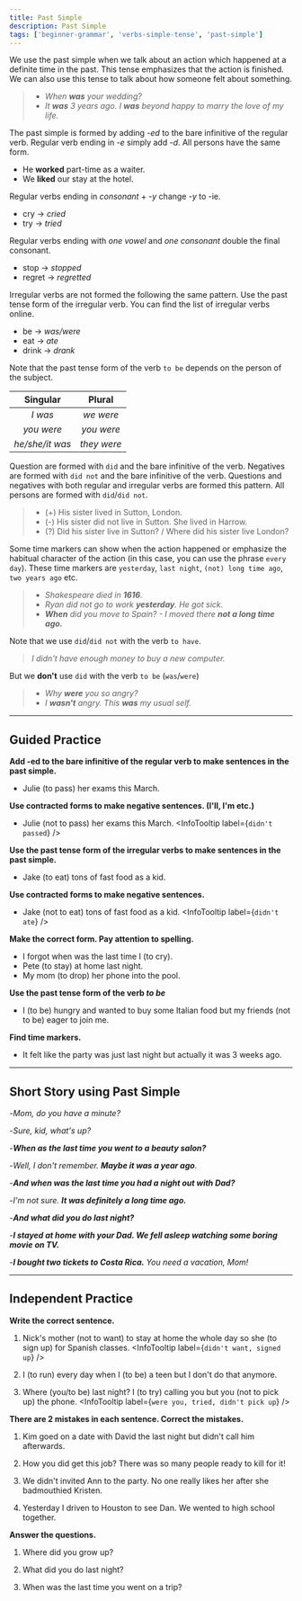 ```yaml
---
title: Past Simple
description: Past Simple
tags: ['beginner-grammar', 'verbs-simple-tense', 'past-simple']
---
```



We use the past simple when we talk about an action which happened at a definite time in the past. This tense emphasizes that the action is finished. We can also use this tense to talk about how someone felt about something.

> - _When **was** your wedding?_
> - _It **was** 3 years ago. I **was** beyond happy to marry the love of my life._

The past simple is formed by adding _-ed_ to the bare infinitive of the regular verb. Regular verb ending in _-e_ simply add _-d_. All persons have the same form.

- He **worked** part-time as a waiter.
- We **liked** our stay at the hotel.

Regular verbs ending in _consonant_ + _-y_ change _-y_ to -ie.

- cry → _cried_
- try → _tried_

Regular verbs ending with _one vowel_ and _one consonant_ double the final consonant.

- stop → _stopped_
- regret → _regretted_

Irregular verbs are not formed the following the same pattern. Use the past tense form of the irregular verb. You can find the list of irregular verbs online.

- be → _was/were_
- eat → _ate_
- drink → _drank_

Note that the past tense form of the verb `to be` depends on the person of the subject.

|    Singular     |   Plural    |
| :-------------: | :---------: |
|     _I was_     |  _we were_  |
|   _you were_    | _you were_  |
| _he/she/it was_ | _they were_ |

Question are formed with `did` and the bare infinitive of the verb. Negatives are formed with `did not` and the bare infinitive of the verb. Questions and negatives with both regular and irregular verbs are formed this pattern. All persons are formed with `did`/`did not`.

> - (+) His sister lived in Sutton, London.
> - (-) His sister did not live in Sutton. She lived in Harrow.
> - (?) Did his sister live in Sutton? / Where did his sister live London?

Some time markers can show when the action happened or emphasize the habitual character of the action (in this case, you can use the phrase `every day`). These time markers are `yesterday`, `last night`, `(not) long time ago`, `two years ago` etc.

> - _Shakespeare died in **1616**._
> - _Ryan did not go to work **yesterday**. He got sick._
> - _**When** did you move to Spain? - I moved there **not a long time ago.**_

Note that we use `did`/`did not` with the verb `to have`.

> _I didn't have enough money to buy a new computer._

But we **don't** use `did` with the verb `to be` (`was`/`were`)

> - _Why **were** you so angry?_
> - _I **wasn't** angry. This **was** my usual self._

---

## Guided Practice

**Add -ed to the bare infinitive of the regular verb to make sentences in the past simple.**

- Julie (to pass) her exams this March. <InfoTooltip label='passed' />

**Use contracted forms to make negative sentences. (I'll, I'm etc.)**

- Julie (not to pass) her exams this March. <InfoTooltip label={`didn't passed`} />

**Use the past tense form of the irregular verbs to make sentences in the past simple.**

- Jake (to eat) tons of fast food as a kid. <InfoTooltip label="ate" />

**Use contracted forms to make negative sentences.**

- Jake (not to eat) tons of fast food as a kid. <InfoTooltip label={`didn't ate`} />

**Make the correct form. Pay attention to spelling.**

- I forgot when was the last time I (to cry). <InfoTooltip label="cried"/>
- Pete (to stay) at home last night. <InfoTooltip label="stayed" />
- My mom (to drop) her phone into the pool. <InfoTooltip label="dropped" />

**Use the past tense form of the verb _to be_**

- I (to be) hungry and wanted to buy some Italian food but my friends (not to be) eager to join me. <InfoTooltip label="was, were not" />

**Find time markers.**

- It felt like the party was just last night but actually it was 3 weeks ago. <InfoTooltip label="last night, 3 weeks ago" />

---

## Short Story using Past Simple

-_Mom, do you have a minute?_

-_Sure, kid, what's up?_

-_**When as the last time you went to a beauty salon?**_

-_Well, I don't remember. **Maybe it was a year ago**._

-_**And when was the last time you had a night out with Dad?**_

-_I'm not sure. **It was definitely a long time ago.**_

-_**And what did you do last night?**_

-_**I stayed at home with your Dad. We fell asleep watching some boring movie on TV.**_

-_**I bought two tickets to Costa Rica.** You need a vacation, Mom!_

---

## Independent Practice

**Write the correct sentence.**

1. Nick's mother (not to want) to stay at home the whole day so she (to sign up) for Spanish classes. <InfoTooltip label={`didn't want, signed up`} />

2. I (to run) every day when I (to be) a teen but I don't do that anymore. <InfoTooltip label="ran, was" />

3. Where (you/to be) last night? I (to try) calling you but you (not to pick up) the phone. <InfoTooltip label={`were you, tried, didn't pick up`} />

**There are 2 mistakes in each sentence. Correct the mistakes.**

1. Kim goed on a date with David the last night but didn't call him afterwards. <InfoTooltip label="goed → went, the last night → last night" />

2. How you did get this job? There was so many people ready to kill for it! <InfoTooltip label="you did → did you, was → were" />

3. We didn't invited Ann to the party. No one really likes her after she badmouthied Kristen. <InfoTooltip label="invited → invite, badmouthied → badmouthed" />

4. Yesterday I driven to Houston to see Dan. We wented to high school together. <InfoTooltip label="driven → drove, wented → went" />

**Answer the questions.**

1. Where did you grow up? <InfoTooltip label="I grew up in Nashville, Tennessee" />

2. What did you do last night? <InfoTooltip label="I went clubbing with my friends last night" />

3. When was the last time you went on a trip? <InfoTooltip label="I went on a trip to Germany last year" />
